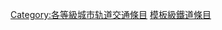 {{empty category}}
{{Articles by Quality|topic=城市轨道交通|project=城市轨道交通|format=TOC}}

{{catmore1|[[Wikipedia:城市軌道交通專題|Wikipedia:城市軌道交通專題]]}}
[[Category:各等級城市轨道交通條目|Category:各等級城市轨道交通條目]]
[[Category:模板級鐵道條目‎|]]